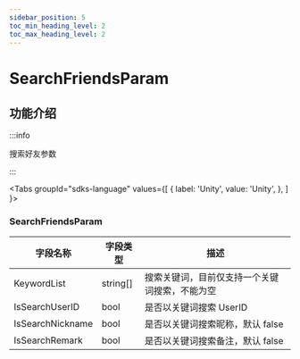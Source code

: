 ```yaml
---
sidebar_position: 5
toc_min_heading_level: 2
toc_max_heading_level: 2
---
```


# SearchFriendsParam 

## 功能介绍

:::info

搜索好友参数

:::

<Tabs
groupId="sdks-language"
values={[
{ label: 'Unity', value: 'Unity', },
]
}>

<TabItem value="Unity">

###  SearchFriendsParam

| 字段名称       | 字段类型 | 描述                    |
| -------------- | -------- | ----------------------- |
| KeywordList | string[]   | 搜索关键词，目前仅支持一个关键词搜索，不能为空         |
| IsSearchUserID| bool |是否以关键词搜索 UserID|
| IsSearchNickname| bool |是否以关键词搜索昵称，默认 false               |
|IsSearchRemark| bool |是否以关键词搜索备注，默认 false               |

</TabItem>

</Tabs>
